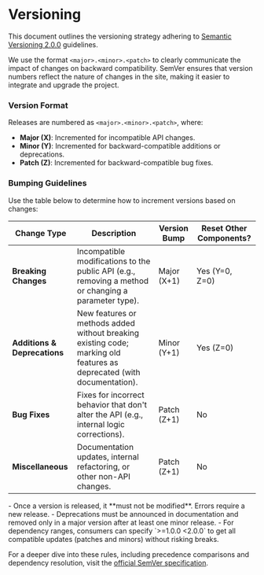 
# Versioning

This document outlines the versioning strategy adhering to [Semantic Versioning 2.0.0](https://semver.org/) guidelines.

We use the format `<major>.<minor>.<patch>` to clearly communicate the impact of changes on backward compatibility. SemVer ensures that version numbers reflect the nature of changes in the site, making it easier to integrate and upgrade the project.

### Version Format

Releases are numbered as `<major>.<minor>.<patch>`, where:

- **Major (X)**: Incremented for incompatible API changes.
- **Minor (Y)**: Incremented for backward-compatible additions or deprecations.
- **Patch (Z)**: Incremented for backward-compatible bug fixes.

### Bumping Guidelines

Use the table below to determine how to increment versions based on changes:

| Change Type                  | Description                                                                                                            | Version Bump | Reset Other Components? |
| ---------------------------- | ---------------------------------------------------------------------------------------------------------------------- | ------------ | ----------------------- |
| **Breaking Changes**         | Incompatible modifications to the public API (e.g., removing a method or changing a parameter type).                   | Major (X+1)  | Yes (Y=0, Z=0)          |
| **Additions & Deprecations** | New features or methods added without breaking existing code; marking old features as deprecated (with documentation). | Minor (Y+1)  | Yes (Z=0)               |
| **Bug Fixes**                | Fixes for incorrect behavior that don't alter the API (e.g., internal logic corrections).                              | Patch (Z+1)  | No                      |
| **Miscellaneous**            | Documentation updates, internal refactoring, or other non-API changes.                                                 | Patch (Z+1)  | No                      |

<Callout type="warning">
- Once a version is released, it **must not be modified**. Errors require a new release.
- Deprecations must be announced in documentation and removed only in a major version after at least one minor release.
- For dependency ranges, consumers can specify `>=1.0.0 <2.0.0` to get all compatible updates (patches and minors) without risking breaks.
</Callout>

For a deeper dive into these rules, including precedence comparisons and dependency resolution, visit the [official SemVer specification](https://semver.org/).
